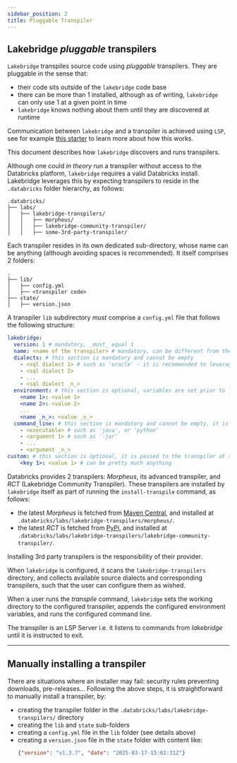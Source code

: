 ```yaml
---
sidebar_position: 2
title: Pluggable Transpiler
---
```


Lakebridge _pluggable_ transpilers
---

`Lakebridge` transpiles source code using _pluggable_ transpilers.
They are pluggable in the sense that:
 - their code sits outside of the `lakebridge` code base
 - there can be more than 1 installed, although as of writing, `lakebridge` can only use 1 at a given point in time
 - `lakebridge` knows nothing about them until they are discovered at runtime

Communication between `lakebridge` and a transpiler is achieved using `LSP`, see for example [this starter](https://github.com/databrickslabs/lakebridge-plugin-starters/tree/python-sdk/python) to learn more about how this works.

This document describes how `lakebridge` discovers and runs transpilers.

Although one could _in theory_ run a transpiler without access to the Databricks platform, `lakebridge` requires a valid Databricks install.
Lakebridge leverages this by expecting transpilers to reside in the `.databricks` folder hierarchy, as follows:


```
.databricks/
├── labs/
│   ├── lakebridge-transpilers/
│   │   ├── morpheus/
│   │   ├── lakebridge-community-transpiler/
│   │   ├── some-3rd-party-transpiler/
```

Each transpiler resides in its own dedicated sub-directory, whose name can be anything (although avoiding spaces is recommended). It itself comprises 2 folders:
```
.
├── lib/
│   ├── config.yml
│   ├── <transpiler code>
├── state/
│   ├── version.json
```

A transpiler `lib` subdirectory _must_ comprise a `config.yml` file that follows the following structure:

```yaml
lakebridge:
  version: 1 # mandatory, _must_ equal 1
  name: <name of the transpiler> # mandatory, can be different from the folder name
  dialects: # this section is mandatory and cannot be empty
    - <sql dialect 1> # such as 'oracle' - it is recommended to leverage existing dialect names
    - <sql dialect 2>
    - ...
    - <sql dialect _n_>
  environment: # this section is optional, variables are set prior to launching the transpiler
    <name 1>: <value 1>
    <name 2>: <value 2>
    ...
    <name _n_>: <value _n_>
  command_line: # this section is mandatory and cannot be empty, it is used to launch the transpiler
    - <executable> # such as 'java', or 'python'
    - <argument 1> # such as '-jar'
    - ...
    - <argument _n_>
custom: # this section is optional, it is passed to the transpiler at startup
    <key 1>: <value 1> # can be pretty much anything
```

Databricks provides 2 transpilers: _Morpheus_, its advanced transpiler, and _RCT_ (Lakebridge Community Transpiler).
These transpilers are installed by `lakebridge` itself as part of running the `install-transpile` command, as follows:
 - the latest _Morpheus_ is fetched from [Maven Central](https://central.sonatype.com/), and installed at `.databricks/labs/lakebridge-transpilers/morpheus/`.
 - the latest _RCT_ is fetched from [PyPi](https://pypi.org/), and installed at `.databricks/labs/lakebridge-transpilers/lakebridge-community-transpiler/`.

Installing 3rd party transpilers is the responsibility of their provider.

When `lakebridge` is configured, it scans the `lakebridge-transpilers` directory, and collects available source dialects and corresponding transpilers, such that the user can configure them as wished.

When a user runs the _transpile_ command, `lakebridge` sets the working directory to the configured transpiler, appends the configured environment variables, and runs the configured command line.

The transpiler is an LSP Server i.e. it listens to commands from _lakebridge_ until it is instructed to exit.

---
Manually installing a transpiler
---

There are situations where an installer may fail: security rules preventing downloads, pre-releases...
Following the above steps, it is straightforward to manually install a transpiler, by:
 - creating the transpiler folder in the `.databricks/labs/lakebridge-transpilers/` directory
 - creating the `lib` and `state` sub-folders
 - creating a `config.yml` file in the `lib` folder (see details above)
 - creating a `version.json` file in the `state` folder with content like:
   ```json
   {"version": "v1.3.7", "date": "2025-03-17-15:02:31Z"}
   ```
